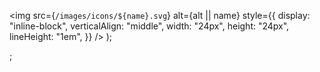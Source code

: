   <img
    src={`/images/icons/${name}.svg`}
    alt={alt || name}
    style={{
      display: "inline-block",
      verticalAlign: "middle",
      width: "24px",
      height: "24px",
      lineHeight: "1em",
    }}
  />
);

;
